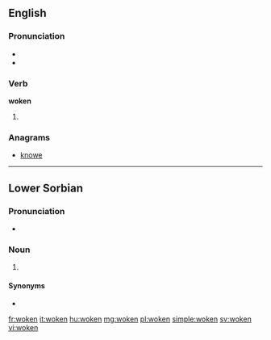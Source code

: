 ==English==

===Pronunciation===
* {{IPA|/ˈwɔʊkən/}}
* {{rhymes|əʊkən}}

===Verb===
'''woken'''

# {{past participle of|wake|lang=en}}

===Anagrams===
* [[knowe#English|knowe]]

----
==Lower Sorbian==

===Pronunciation===
* {{IPA|[ˈɔkɛn]|lang=dsb}}

===Noun===
{{head|dsb|noun form|g=n-p}}

# {{genitive plural of|wokno|lang=dsb}}

====Synonyms====
* {{l|dsb|woknow}}

[[fr:woken]]
[[it:woken]]
[[hu:woken]]
[[mg:woken]]
[[pl:woken]]
[[simple:woken]]
[[sv:woken]]
[[vi:woken]]